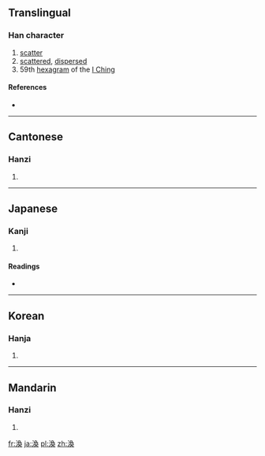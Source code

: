 {{also|涣}}
==Translingual==

===Han character===
{{Han char|rn=85|rad=水|as=09|sn=12|four=3713<sub>4</sub>|canj=水弓月大 (ENBK)|ids=⿰[[氵]][[奐]]}}

# [[scatter]]
# [[scattered]], [[dispersed]]
# 59th [[hexagram]] of the [[I Ching]]

====References====
* {{Han ref|kx=0633.400|dkj=17757|dj=1039.260|hdz=31683.011|uh=6E19|ud=28185|bh=B541|bd=46401}}

----

==Cantonese==

===Hanzi===
{{yue-hanzi|jyut=|y=wun6|sim=涣}}

# {{defn|lang=yue|sort=水09}}

----

==Japanese==

===Kanji===
{{ja-kanji|grade=|rs=水09}}

# {{defn|lang=ja|sort=水09}}

====Readings====
* {{ja-readings|on=[[かん]] (kan)|kun=[[あきらか]] (akiraka)}}

----

==Korean==

===Hanja===
{{ko-hanja|hangeul=환|eumhun=|rv=hwan|mr=hwan|y=hwan}}

# {{defn|lang=ko|sort=水09}}

----

==Mandarin==

===Hanzi===
{{cmn-hanzi|sim=涣|pin=[[huàn]] ([[huan4]])|wg=huan<sup>4</sup>}}

# {{defn|lang=cmn|sort=水09}}

[[fr:渙]]
[[ja:渙]]
[[pl:渙]]
[[zh:渙]]